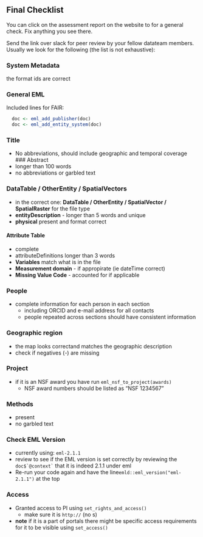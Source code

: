 
## Final Checklist

You can click on the  assessment report on the website to for a general check. Fix anything you see there.

Send the link over slack for peer review by your fellow datateam members. Usually we look for the following (the list is not exhaustive):

### System Metadata
the format ids are correct

### General EML
Included lines for FAIR:
```r
  doc <- eml_add_publisher(doc)
  doc <- eml_add_entity_system(doc)
```
### Title

- No abbreviations, should include geographic and temporal coverage
### Abstract
- longer than 100 words
- no abbreviations or garbled text

### DataTable / OtherEntity / SpatialVectors
- in the correct one: **DataTable / OtherEntity / SpatialVector / SpatialRaster** for the file type
- **entityDescription** - longer than 5 words and unique
- **physical** present and format correct

#### Attribute Table
- complete
- attributeDefinitions longer than 3 words
- **Variables** match what is in the file
- **Measurement domain** - if appropirate (ie dateTime correct)
- **Missing Value Code** - accounted for if applicable

### People
- complete information for each person in each section
    + including ORCID and e-mail address for all contacts
    + people repeated across sections should have consistent information

### Geographic region
- the map looks correctand matches the geographic description
- check if negatives (-) are missing

### Project
- if it is an NSF award you have run `eml_nsf_to_project(awards)`
    + NSF award numbers should be listed as "NSF 1234567"

### Methods
- present
- no garbled text

### Check EML Version
- currently using: `eml-2.1.1`
- review to see if the EML version is set correctly by reviewing the ``doc$`@context` `` that it is indeed 2.1.1 under eml 
- Re-run your code again and have the line`emld::eml_version("eml-2.1.1")` at the top

### Access
- Granted access to PI using `set_rights_and_access()`
  + make sure it is `http://` (no s)
- **note** if it is a part of portals there might be specific access requirements for it to be visible using `set_access()`
